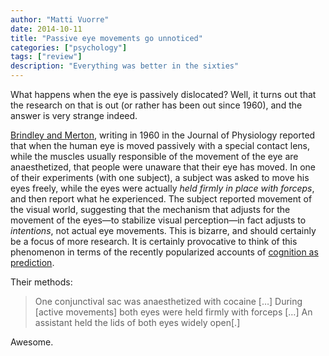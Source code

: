 ```yaml
---
author: "Matti Vuorre"
date: 2014-10-11
title: "Passive eye movements go unnoticed"
categories: ["psychology"]
tags: ["review"]
description: "Everything was better in the sixties"
---
```


What happens when the eye is passively dislocated? Well, it turns out that the research on that is out (or rather has been out since 1960), and the answer is very strange indeed.

[Brindley and Merton](http://www.ncbi.nlm.nih.gov/pmc/articles/PMC1359735/), writing in 1960 in the Journal of Physiology reported that when the human eye is moved passively with a special contact lens, while the muscles usually responsible of the movement of the eye are anaesthetized, that people were unaware that their eye has moved. In one of their experiments (with one subject), a subject was asked to move his eyes freely, while the eyes were actually *held firmly in place with forceps*, and then report what he experienced. The subject reported movement of the visual world, suggesting that the mechanism that adjusts for the movement of the eyes---to stabilize visual perception---in fact adjusts to *intentions*, not actual eye movements. This is bizarre, and should certainly be a focus of more research. It is certainly provocative to think of this phenomenon in terms of the recently popularized accounts of [cognition as prediction](http://ukcatalogue.oup.com/product/9780199686735.do).

Their methods:  

>One conjunctival sac was anaesthetized with cocaine [...] During [active movements] both eyes were held firmly with forceps [...] An assistant held the lids of both eyes widely open[.]

Awesome.
